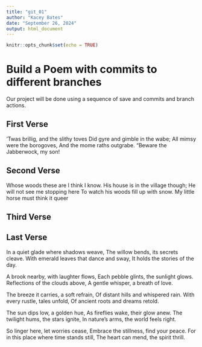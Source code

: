 ```yaml
---
title: "git_01"
author: "Kacey Bates"
date: "September 26, 2024"
output: html_document
---
```


```r
knitr::opts_chunk$set(echo = TRUE)
```
# Build a Poem with commits to different branches
Our project will be done using a sequence of save and commits and branch actions.
<!-- Do not modify or change any text in "!--" bracketed areas such as this --- these are instructions to
you, if you change any of this the git program will notice it and compromise your git merging strategy !-->

## First Verse 
<!--Put the first five lines of a poem by Lewis Carrol in this section!-->
’Twas brillig, and the slithy toves
Did gyre and gimble in the wabe;
All mimsy were the borogoves,
And the mome raths outgrabe.
“Beware the Jabberwock, my son!

## Second Verse
<!--Put the first five lines of a poem by Robert Frost here!-->
Whose woods these are I think I know.
His house is in the village though;
He will not see me stopping here
To watch his woods fill up with snow.
My little horse must think it queer

## Third Verse
<!--Put the first two verses of The Walrus and the Carpenter here!-->

## Last Verse
<!--Put a short poem you created using chatGPT of 20 to 30 lines,here!-->
In a quiet glade where shadows weave,
The willow bends, its secrets cleave.
With emerald leaves that dance and sway,
It holds the stories of the day.

A brook nearby, with laughter flows,
Each pebble glints, the sunlight glows.
Reflections of the clouds above,
A gentle whisper, a breath of love.

The breeze it carries, a soft refrain,
Of distant hills and whispered rain.
With every rustle, tales unfold,
Of ancient roots and dreams retold.

The sun dips low, a golden hue,
As fireflies wake, their glow anew.
The twilight hums, the stars ignite,
In nature’s arms, the world feels right.

So linger here, let worries cease,
Embrace the stillness, find your peace.
For in this place where time stands still,
The heart can mend, the spirit thrill.